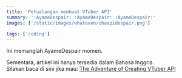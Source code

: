 ```yaml
---
title: 'Petualangan membuat VTuber API'
summary: ':AyameDespair: :AyameDespair: :AyameDespair:'
images: ['/static/images/whateven/ihaapidespair.png']

tags: ['coding']
---
```


Ini memanglah <DEmote inline>AyameDespair</DEmote> momen.

<!--more-->

Sementara, artikel ini hanya tersedia dalam Bahasa Inggris.<br />
Silakan baca di sini jika mau: <a locale="id" href="/posts/adventure-of-ihaapi">The Adventure of Creating VTuber API</a>
